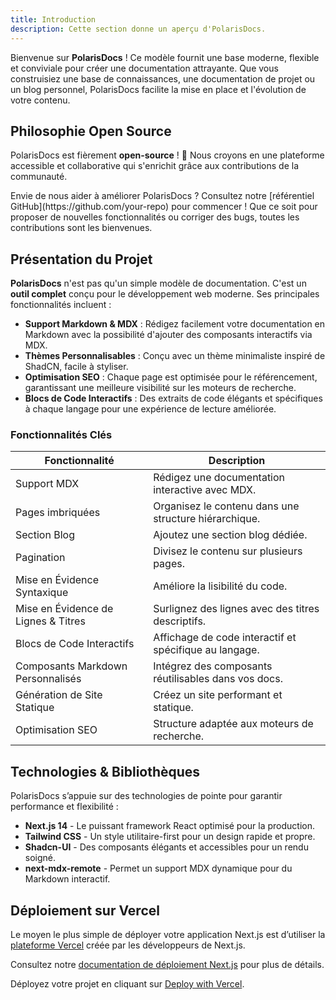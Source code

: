 ```yaml
---
title: Introduction
description: Cette section donne un aperçu d'PolarisDocs.
---
```


Bienvenue sur **PolarisDocs** ! Ce modèle fournit une base moderne, flexible et conviviale pour créer une documentation attrayante. Que vous construisiez une base de connaissances, une documentation de projet ou un blog personnel, PolarisDocs facilite la mise en place et l'évolution de votre contenu.

## Philosophie Open Source

PolarisDocs est fièrement **open-source** ! 🎉 Nous croyons en une plateforme accessible et collaborative qui s'enrichit grâce aux contributions de la communauté.

<Note title="Contribuer">  
Envie de nous aider à améliorer PolarisDocs ? Consultez notre [référentiel GitHub](https://github.com/your-repo) pour commencer ! Que ce soit pour proposer de nouvelles fonctionnalités ou corriger des bugs, toutes les contributions sont les bienvenues.  
</Note>

## Présentation du Projet

**PolarisDocs** n'est pas qu'un simple modèle de documentation. C'est un **outil complet** conçu pour le développement web moderne. Ses principales fonctionnalités incluent :

- **Support Markdown & MDX** : Rédigez facilement votre documentation en Markdown avec la possibilité d'ajouter des composants interactifs via MDX.
- **Thèmes Personnalisables** : Conçu avec un thème minimaliste inspiré de ShadCN, facile à styliser.
- **Optimisation SEO** : Chaque page est optimisée pour le référencement, garantissant une meilleure visibilité sur les moteurs de recherche.
- **Blocs de Code Interactifs** : Des extraits de code élégants et spécifiques à chaque langage pour une expérience de lecture améliorée.

### Fonctionnalités Clés

| **Fonctionnalité**              | **Description**                                         |
|----------------------------------|---------------------------------------------------------|
| Support MDX                     | Rédigez une documentation interactive avec MDX.        |
| Pages imbriquées                | Organisez le contenu dans une structure hiérarchique.  |
| Section Blog                     | Ajoutez une section blog dédiée.                       |
| Pagination                      | Divisez le contenu sur plusieurs pages.                |
| Mise en Évidence Syntaxique     | Améliore la lisibilité du code.                        |
| Mise en Évidence de Lignes & Titres | Surlignez des lignes avec des titres descriptifs. |
| Blocs de Code Interactifs       | Affichage de code interactif et spécifique au langage. |
| Composants Markdown Personnalisés | Intégrez des composants réutilisables dans vos docs.  |
| Génération de Site Statique     | Créez un site performant et statique.                  |
| Optimisation SEO                 | Structure adaptée aux moteurs de recherche.            |

## Technologies & Bibliothèques

PolarisDocs s’appuie sur des technologies de pointe pour garantir performance et flexibilité :

- **Next.js 14** - Le puissant framework React optimisé pour la production.
- **Tailwind CSS** - Un style utilitaire-first pour un design rapide et propre.
- **Shadcn-UI** - Des composants élégants et accessibles pour un rendu soigné.
- **next-mdx-remote** - Permet un support MDX dynamique pour du Markdown interactif.

## Déploiement sur Vercel

Le moyen le plus simple de déployer votre application Next.js est d’utiliser la [plateforme Vercel](https://vercel.com/new?utm_medium=default-template&filter=next.js&utm_source=create-next-app&utm_campaign=create-next-app-readme) créée par les développeurs de Next.js.

Consultez notre [documentation de déploiement Next.js](https://nextjs.org/docs/deployment) pour plus de détails.

Déployez votre projet en cliquant sur [Deploy with Vercel](https://vercel.com/new/clone?repository-url=https://github.com/mariussde/polaris-docs).
